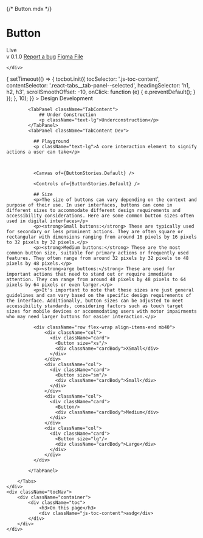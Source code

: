 {/* Button.mdx */}


<Meta of={ButtonStories} />



<div className="headBox">
    <div className="headContent">
        <div className="title">
            <h1>Button</h1>
            <span className="badge success"><i className="pi-success"></i> Live</span>
        </div>
        <div className="badges">
            <span className="version">v 0.1.0</span>
            <a href="/?path=/docs/components-typography--docs" className="badge secondary"><i className="pi-bug"></i> Report a bug</a>
            <a href="/?path=/docs/components-typography--docs" className="badge figma"><i className="pi-custom-figma"></i> Figma File</a>
        </div>

    </div>
</div>
<div className="docsContent">
    <div className="docsBody">
        <Tabs defaultIndex={1} onSelect={() => {
            setTimeout(() => {
                tocbot.init({ 
                    tocSelector: '.js-toc-content', 
                    contentSelector: '.react-tabs__tab-panel--selected', 
                    headingSelector: 'h1, h2, h3', 
                    scrollSmoothOffset: -10,
                    onClick: function (e) {
                        e.preventDefault();
                    }
                });                
            }, 10);            
        }}
        >
            <TabList className="TabsNav">
                <Tab className="TabItem"><i className="pi-design"></i> Design</Tab>
                <Tab className="TabItem"><i className="pi-development"></i> Development</Tab>
            </TabList>

            <TabPanel className="TabContent">
                ## Under Construction
                <p className="text-lg">Underconstruction</p>
            </TabPanel>
            <TabPanel className="TabContent Dev">

              ## Playground
              <p className="text-lg">A core interaction element to signify actions a user can take</p>



              <Canvas of={ButtonStories.Default} />

              <Controls of={ButtonStories.Default} />

              ## Size
              <p>The size of buttons can vary depending on the context and purpose of their use. In user interfaces, buttons can come in different sizes to accommodate different design requirements and accessibility considerations. Here are some common button sizes often used in digital interfaces</p>
              <p><strong>Small buttons:</strong> These are typically used for secondary or less prominent actions. They are often square or rectangular with dimensions ranging from around 16 pixels by 16 pixels to 32 pixels by 32 pixels.</p>
              <p><strong>Medium buttons:</strong> These are the most common button size, suitable for primary actions or frequently used features. They often range from around 32 pixels by 32 pixels to 48 pixels by 48 pixels.</p>
              <p><strong>arge buttons:</strong> These are used for important actions that need to stand out or require immediate attention. They can range from around 48 pixels by 48 pixels to 64 pixels by 64 pixels or even larger.</p>
              <p>It's important to note that these sizes are just general guidelines and can vary based on the specific design requirements of the interface. Additionally, button sizes can be adjusted to meet accessibility standards, considering factors such as touch target sizes for mobile devices or accommodating users with motor impairments who may need larger buttons for easier interaction.</p>

              <div className="row flex-wrap align-items-end mb40">
                  <div className="col">
                    <div className="card">
                      <Button size="xs"/>
                      <div className="cardBody">XSmall</div>
                    </div>
                  </div>
                  <div className="col">
                    <div className="card">
                      <Button size="sm"/>
                      <div className="cardBody">Small</div>
                    </div>
                  </div>
                  <div className="col">
                    <div className="card">
                      <Button/>
                      <div className="cardBody">Medium</div>
                    </div>
                  </div>
                  <div className="col">
                    <div className="card">
                      <Button size="lg"/>
                      <div className="cardBody">Large</div>
                    </div>
                  </div>
              </div>

            </TabPanel>

        </Tabs>
    </div>
    <div className="tocNav">
        <div className="container">
            <div className="toc">
                <h3>On this page</h3>
                <div className="js-toc-content">asdg</div>
            </div>
        </div>
    </div>
</div>

